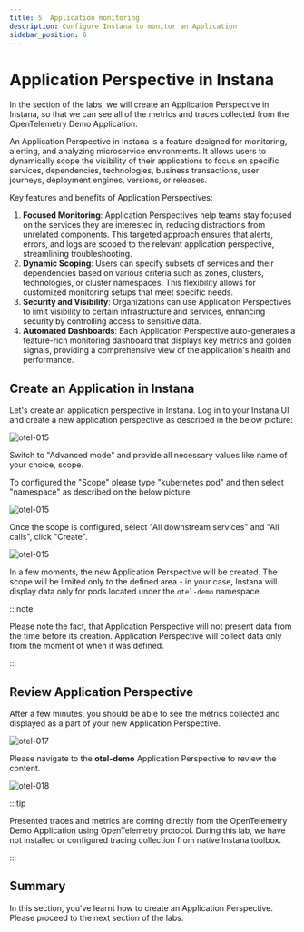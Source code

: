 ```yaml
---
title: 5. Application monitoring
description: Configure Instana to monitor an Application
sidebar_position: 6
---
```


# Application Perspective in Instana

In the section of the labs, we will create an Application Perspective in
Instana, so that we can see all of the metrics and traces collected from the
OpenTelemetry Demo Application.

An Application Perspective in Instana is a feature designed for monitoring,
alerting, and analyzing microservice environments. It allows users to
dynamically scope the visibility of their applications to focus on specific
services, dependencies, technologies, business transactions, user journeys,
deployment engines, versions, or releases.

Key features and benefits of Application Perspectives:

1. **Focused Monitoring**: Application Perspectives help teams stay focused on
   the services they are interested in, reducing distractions from unrelated
   components. This targeted approach ensures that alerts, errors, and logs are
   scoped to the relevant application perspective, streamlining troubleshooting.
2. **Dynamic Scoping**: Users can specify subsets of services and their
   dependencies based on various criteria such as zones, clusters, technologies,
   or cluster namespaces. This flexibility allows for customized monitoring
   setups that meet specific needs.
3. **Security and Visibility**: Organizations can use Application Perspectives
   to limit visibility to certain infrastructure and services, enhancing
   security by controlling access to sensitive data.
4. **Automated Dashboards**: Each Application Perspective auto-generates a
   feature-rich monitoring dashboard that displays key metrics and golden
   signals, providing a comprehensive view of the application's health and
   performance.

## Create an Application in Instana

Let's create an application perspective in Instana. Log in to your Instana UI
and create a new application perspective as described in the below picture:

![otel-015](images/otel-app-015.png)

Switch to "Advanced mode" and provide all necessary values like name of your 
choice, scope.

To configured the "Scope" please type "kubernetes pod" and then select 
"namespace" as described on the below picture

![otel-015](images/otel-app-019.png) 

Once the scope is configured, select "All downstream services" and "All calls", 
click "Create".

![otel-015](images/otel-app-016.png)

In a few moments, the new Application Perspective will be created. The scope
will be limited only to the defined area - in your case, Instana will display
data only for pods located under the `otel-demo` namespace.

:::note

Please note the fact, that Application Perspective will not present data from
the time before its creation. Application Perspective will collect data only
from the moment of when it was defined.

:::

## Review Application Perspective

After a few minutes, you should be able to see the metrics collected and
displayed as a part of your new Application Perspective.

![otel-017](images/otel-app-017.png)

Please navigate to the **otel-demo** Application Perspective to review the
content.

![otel-018](images/otel-app-018.png)

:::tip

Presented traces and metrics are coming directly from the OpenTelemetry Demo
Application using OpenTelemetry protocol. During this lab, we have not installed
or configured tracing collection from native Instana toolbox.

:::

## Summary

In this section, you've learnt how to create an Application Perspective. Please
proceed to the next section of the labs.
